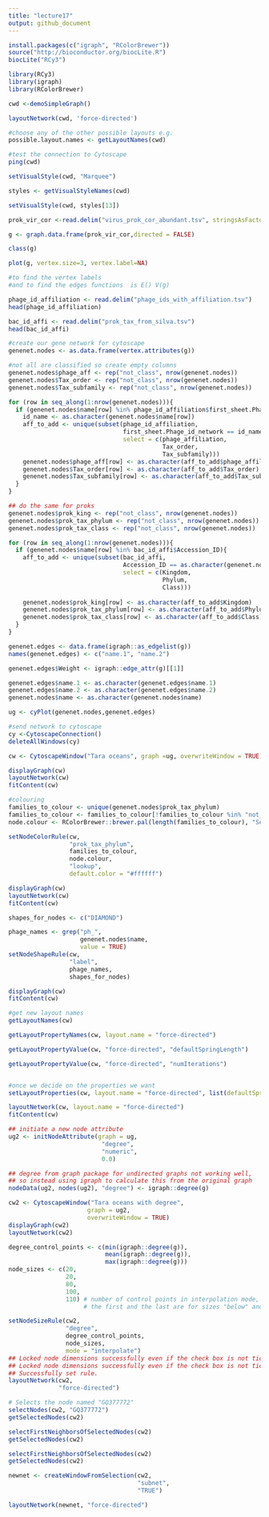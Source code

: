 ```yaml
---
title: "lecture17"
output: github_document
---
```


```r
install.packages(c("igraph", "RColorBrewer"))
source("http://bioconductor.org/biocLite.R")
biocLite("RCy3")
```

```r
library(RCy3)
library(igraph)
library(RColorBrewer)
```

```r
cwd <-demoSimpleGraph()

layoutNetwork(cwd, 'force-directed')

#choose any of the other possible layouts e.g.
possible.layout.names <- getLayoutNames(cwd)

#test the connection to Cytoscape
ping(cwd)

setVisualStyle(cwd, "Marquee")

styles <- getVisualStyleNames(cwd)

setVisualStyle(cwd, styles[13])
```

```r
prok_vir_cor <-read.delim("virus_prok_cor_abundant.tsv", stringsAsFactors = FALSE)

g <- graph.data.frame(prok_vir_cor,directed = FALSE)

class(g)

plot(g, vertex.size=3, vertex.label=NA)

#to find the vertex labels 
#and to find the edges functions  is E() V(g)


```
```r
phage_id_affiliation <- read.delim("phage_ids_with_affiliation.tsv")
head(phage_id_affiliation)

bac_id_affi <- read.delim("prok_tax_from_silva.tsv")
head(bac_id_affi)
```

```r
#create our gene network for cytoscape
genenet.nodes <- as.data.frame(vertex.attributes(g))

#not all are classified so create empty columns
genenet.nodes$phage_aff <- rep("not_class", nrow(genenet.nodes))
genenet.nodes$Tax_order <- rep("not_class", nrow(genenet.nodes))
genenet.nodes$Tax_subfamily <- rep("not_class", nrow(genenet.nodes))

for (row in seq_along(1:nrow(genenet.nodes))){
  if (genenet.nodes$name[row] %in% phage_id_affiliation$first_sheet.Phage_id_network){
    id_name <- as.character(genenet.nodes$name[row])
    aff_to_add <- unique(subset(phage_id_affiliation,
                                first_sheet.Phage_id_network == id_name,
                                select = c(phage_affiliation,
                                           Tax_order,
                                           Tax_subfamily)))
    genenet.nodes$phage_aff[row] <- as.character(aff_to_add$phage_affiliation)
    genenet.nodes$Tax_order[row] <- as.character(aff_to_add$Tax_order)
    genenet.nodes$Tax_subfamily[row] <- as.character(aff_to_add$Tax_subfamily)
  }
}


```

```r
## do the same for proks
genenet.nodes$prok_king <- rep("not_class", nrow(genenet.nodes))
genenet.nodes$prok_tax_phylum <- rep("not_class", nrow(genenet.nodes))
genenet.nodes$prok_tax_class <- rep("not_class", nrow(genenet.nodes))

for (row in seq_along(1:nrow(genenet.nodes))){
  if (genenet.nodes$name[row] %in% bac_id_affi$Accession_ID){
    aff_to_add <- unique(subset(bac_id_affi,
                                Accession_ID == as.character(genenet.nodes$name[row]),
                                select = c(Kingdom,
                                           Phylum,
                                           Class)))
    
    genenet.nodes$prok_king[row] <- as.character(aff_to_add$Kingdom)
    genenet.nodes$prok_tax_phylum[row] <- as.character(aff_to_add$Phylum)
    genenet.nodes$prok_tax_class[row] <- as.character(aff_to_add$Class)
  }
}
```

```r
genenet.edges <- data.frame(igraph::as_edgelist(g))
names(genenet.edges) <- c("name.1", "name.2")

genenet.edges$Weight <- igraph::edge_attr(g)[[1]]

genenet.edges$name.1 <- as.character(genenet.edges$name.1)
genenet.edges$name.2 <- as.character(genenet.edges$name.2)
genenet.nodes$name <- as.character(genenet.nodes$name)

ug <- cyPlot(genenet.nodes,genenet.edges)
```

```r
#send network to cytoscape
cy <-CytoscapeConnection()
deleteAllWindows(cy)

cw <- CytoscapeWindow("Tara oceans", graph =ug, overwriteWindow = TRUE)

displayGraph(cw)
layoutNetwork(cw)
fitContent(cw)
```

```r
#colouring
families_to_colour <- unique(genenet.nodes$prok_tax_phylum)
families_to_colour <- families_to_colour[!families_to_colour %in% "not_class"]
node.colour <- RColorBrewer::brewer.pal(length(families_to_colour), "Set3")

setNodeColorRule(cw,
                 "prok_tax_phylum",
                 families_to_colour,
                 node.colour,
                 "lookup",
                 default.color = "#ffffff")
```

```r
displayGraph(cw)
layoutNetwork(cw)
fitContent(cw)
```
```r
shapes_for_nodes <- c("DIAMOND")

phage_names <- grep("ph_",
                    genenet.nodes$name,
                    value = TRUE)
setNodeShapeRule(cw,
                 "label",
                 phage_names,
                 shapes_for_nodes)

displayGraph(cw)
fitContent(cw)

```

```r
#get new layout names 
getLayoutNames(cw)

getLayoutPropertyNames(cw, layout.name = "force-directed")

getLayoutPropertyValue(cw, "force-directed", "defaultSpringLength")

getLayoutPropertyValue(cw, "force-directed", "numIterations")


#once we decide on the properties we want
setLayoutProperties(cw, layout.name = "force-directed", list(defaultSpringLength=20, "numIterations"=200))

layoutNetwork(cw, layout.name = "force-directed")
fitContent(cw)
```
```r
## initiate a new node attribute
ug2 <- initNodeAttribute(graph = ug,
                          "degree",
                          "numeric",
                          0.0) 

## degree from graph package for undirected graphs not working well,
## so instead using igraph to calculate this from the original graph
nodeData(ug2, nodes(ug2), "degree") <- igraph::degree(g)

cw2 <- CytoscapeWindow("Tara oceans with degree",
                      graph = ug2,
                      overwriteWindow = TRUE)
displayGraph(cw2)
layoutNetwork(cw2)
```

```r
degree_control_points <- c(min(igraph::degree(g)),
                           mean(igraph::degree(g)),
                           max(igraph::degree(g)))
node_sizes <- c(20,
                20,
                80,
                100,
                110) # number of control points in interpolation mode,
                     # the first and the last are for sizes "below" and "above" the attribute seen.

setNodeSizeRule(cw2,
                "degree",
                degree_control_points,
                node_sizes,
                mode = "interpolate")
## Locked node dimensions successfully even if the check box is not ticked.
## Locked node dimensions successfully even if the check box is not ticked.
## Successfully set rule.
layoutNetwork(cw2,
              "force-directed")
```

```r
# Selects the node named "GQ377772"
selectNodes(cw2, "GQ377772") 
getSelectedNodes(cw2)

selectFirstNeighborsOfSelectedNodes(cw2)
getSelectedNodes(cw2)

selectFirstNeighborsOfSelectedNodes(cw2)
getSelectedNodes(cw2)

newnet <- createWindowFromSelection(cw2,
                                    "subnet",
                                    "TRUE")

layoutNetwork(newnet, "force-directed")

```

